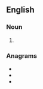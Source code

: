 ==English==

===Noun===
{{head|en|noun plural form}}

# {{plural of|roan|lang=en}}

===Anagrams===
* {{l|en|arson}}
* {{l|en|sonar}}
* {{l|en|sorna}}